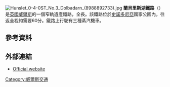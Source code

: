 [[File:Hunslet_0-4-0ST_No.3_Dolbadarn_(8988892733).jpg|thumb]]
'''蘭貝里斯湖鐵路'''（{{lang-cy|Rheilffordd Llyn Padarn}}）是[[英國|英國]][[威爾斯|威爾斯]]的一個窄軌遺產鐵路，全長{{convert|2.5|mi|km|0}}。該鐵路位於[[史諾多尼亞|史諾多尼亞]]國家公園內，往返全程約需要60分。鐵路上行駛有三種蒸汽機車。

== 參考資料 ==
{{cite book| author=Thomas, Cliff| title=The Narrow Gauge in Britain & Ireland| publisher=Atlantic Publishers| year=2002| isbn=1-902827-05-8| url=https://archive.org/details/narrowgaugeinbri0000thom}}

==外部連結==
{{GeoGroupTemplate}}
*[http://www.lake-railway.co.uk/ Official website] {{Wayback|url=http://www.lake-railway.co.uk/ |date=20210323191909 }}
[[Category:威爾斯交通|Category:威爾斯交通]]